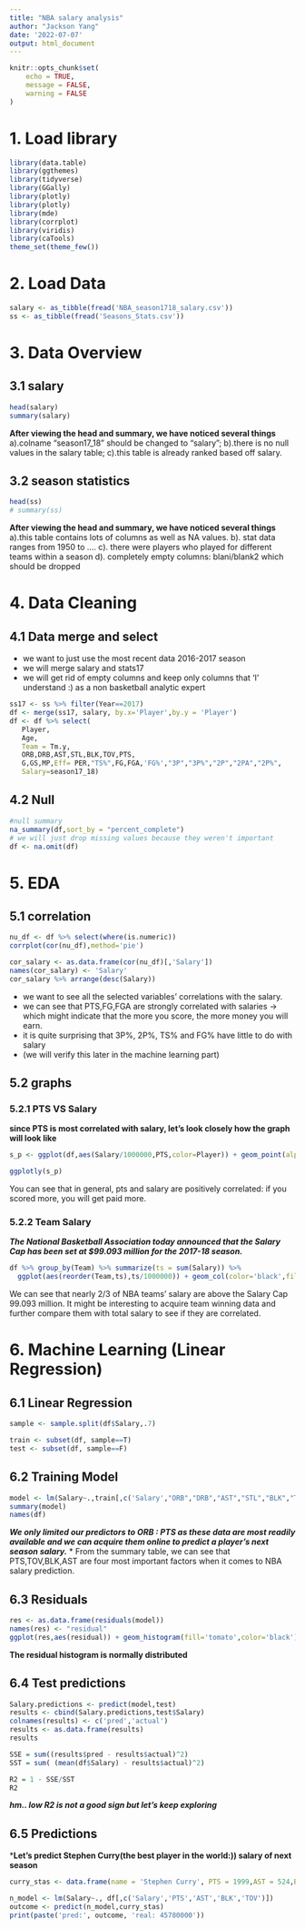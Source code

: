 ```yaml
---
title: "NBA salary analysis"
author: "Jackson Yang"
date: '2022-07-07'
output: html_document
---
```


```r
knitr::opts_chunk$set(
	echo = TRUE,
	message = FALSE,
	warning = FALSE
)
```

# 1. Load library
```r
library(data.table)
library(ggthemes)
library(tidyverse)
library(GGally)
library(plotly)
library(plotly)
library(mde)
library(corrplot)
library(viridis)
library(caTools)
theme_set(theme_few())
```

# 2. Load Data
```r
salary <- as_tibble(fread('NBA_season1718_salary.csv'))
ss <- as_tibble(fread('Seasons_Stats.csv'))
```

# 3. Data Overview 
## 3.1 salary
```r
head(salary)
summary(salary)
```
**After viewing the head and summary, we have noticed several things**
a).colname "season17_18" should be changed to "salary"; 
b).there is no null values in the salary table; 
c).this table is already ranked based off salary.

## 3.2 season statistics
```r
head(ss)
# summary(ss)
```

**After viewing the head and summary, we have noticed several things**
a).this table contains lots of columns as well as NA values.
b). stat data ranges from 1950 to ....
c). there were players who played for different teams within a season
d). completely empty columns: blani/blank2 which should be dropped

# 4. Data Cleaning
## 4.1 Data merge and select
* we want to just use the most recent data 2016-2017 season
* we will merge salary and stats17
* we will get rid of empty columns and keep only columns that 'I' understand :) as a non basketball analytic expert
```r
ss17 <- ss %>% filter(Year==2017)
df <- merge(ss17, salary, by.x='Player',by.y = 'Player')
df <- df %>% select(
   Player, 
   Age,
   Team = Tm.y,
   ORB,DRB,AST,STL,BLK,TOV,PTS,
   G,GS,MP,Eff= PER,"TS%",FG,FGA,'FG%',"3P","3P%","2P","2PA","2P%",
   Salary=season17_18)
```
## 4.2 Null
```r
#null summary
na_summary(df,sort_by = "percent_complete") 
# we will just drop missing values because they weren't important 
df <- na.omit(df)
```

# 5. EDA
## 5.1 correlation
```r
nu_df <- df %>% select(where(is.numeric))
corrplot(cor(nu_df),method='pie')

cor_salary <- as.data.frame(cor(nu_df)[,'Salary'])
names(cor_salary) <- 'Salary'
cor_salary %>% arrange(desc(Salary))

```
* we want to see all the selected variables' correlations with the salary.
* we can see that PTS,FG,FGA are strongly correlated with salaries -> which might indicate that the more you score, the more money you will earn.
* it is quite surprising that 3P%, 2P%, TS% and FG% have little to do with salary 
* (we will verify this later in the machine learning part)

## 5.2 graphs
### 5.2.1 PTS VS Salary
**since PTS is most correlated with salary, let's look closely how the graph will look like**

```r
s_p <- ggplot(df,aes(Salary/1000000,PTS,color=Player)) + geom_point(alpha=0.5) + labs(x='Salary(million)', y='Total Points Scored', title='Salary vs Point')  +theme(plot.title = element_text(hjust=.5,size=14,face='bold'),legend.position = "none") + scale_y_continuous(breaks=seq(0,3000,500))+scale_x_continuous(breaks=seq(0,40,5)) 

ggplotly(s_p)
```
You can see that in general, pts and salary are positively correlated: if you scored more, you will get paid more.

### 5.2.2 Team Salary
***The National Basketball Association today announced that the Salary Cap has been set at $99.093 million for the 2017-18 season.***
```r
df %>% group_by(Team) %>% summarize(ts = sum(Salary)) %>% 
  ggplot(aes(reorder(Team,ts),ts/1000000)) + geom_col(color='black',fill=' tomato') + coord_flip()+labs(x='Total Salary(million)',y=NULL,title='Total Salary per Team') + theme(plot.title = element_text(size=14, hjust=.5)) + geom_hline(yintercept = 99.093,linetype='dotted',color='blue',size=1.5)
```
We can see that nearly 2/3 of NBA teams' salary are above the Salary Cap 99.093 million. It might be interesting to acquire team winning data and further compare them with total salary to see if they are correlated.

# 6. Machine Learning (Linear Regression)
## 6.1 Linear Regression
```r
sample <- sample.split(df$Salary,.7)

train <- subset(df, sample==T)
test <- subset(df, sample==F)

```
## 6.2 Training Model
```r
model <- lm(Salary~.,train[,c('Salary',"ORB","DRB","AST","STL","BLK","TOV","PTS")])
summary(model)
names(df)
```
***We only limited our predictors to ORB : PTS as these data are most readily available and we can acquire them online to predict a player's next season salary.***
* From the summary table, we can see that PTS,TOV,BLK,AST are four most important factors when it comes to NBA salary prediction.

## 6.3 Residuals
```r
res <- as.data.frame(residuals(model))
names(res) <- "residual"
ggplot(res,aes(residual)) + geom_histogram(fill='tomato',color='black')
```
**The residual histogram is normally distributed**

## 6.4 Test predictions
```r
Salary.predictions <- predict(model,test)
results <- cbind(Salary.predictions,test$Salary)
colnames(results) <- c('pred','actual')
results <- as.data.frame(results)
results

SSE = sum((results$pred - results$actual)^2)
SST = sum( (mean(df$Salary) - results$actual)^2)

R2 = 1 - SSE/SST
R2
```
***hm.. low R2 is not a good sign but let's keep exploring***

## 6.5 Predictions
***Let's predict Stephen Curry(the best player in the world:)) salary of next season**
```r
curry_stas <- data.frame(name = 'Stephen Curry', PTS = 1999,AST = 524,BLK=17,TOV=239 )

n_model <- lm(Salary~., df[,c('Salary','PTS','AST','BLK','TOV')])
outcome <- predict(n_model,curry_stas)
print(paste('pred:', outcome, 'real: 45780000'))
```












